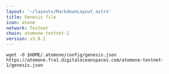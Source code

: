 ```yaml
---
layout: '~/layouts/MarkdownLayout.astro'
title: Genesis file
icon: atone
network: Testnet
chain: atomone-testnet-1
version: v3.0.1
---
```

```
wget -O $HOME/.atomone/config/genesis.json https://atomone.fra1.digitaloceanspaces.com/atomone-testnet-1/genesis.json
```
